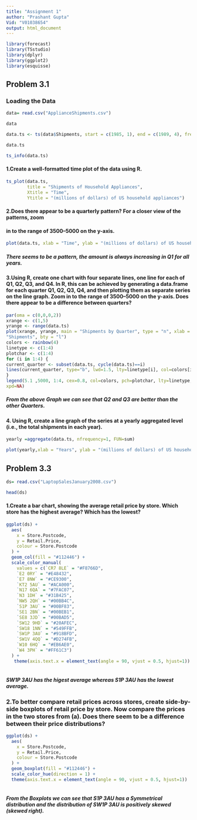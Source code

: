 ---
title: "Assignment 1"
author: "Prashant Gupta"
Vid: "V01038654"
output: html_document
---

```{r message=FALSE, warning=FALSE}
library(forecast)
library(TSstudio)
library(dplyr)
library(ggplot2)
library(esquisse)

```

## Problem 3.1

### Loading the Data
```{r}
data= read.csv("ApplianceShipments.csv")
```

```{r}
data
```

```{r}
data.ts <- ts(data$Shipments, start = c(1985, 1), end = c(1989, 4), freq = 4)
```

```{r}
data.ts
```

```{r}
ts_info(data.ts)
```

#### 1.Create a well-formatted time plot of the data using R.

```{r}
ts_plot(data.ts,
        title = "Shipments of Household Appliances",
        Xtitle = "Time",
        Ytitle = "(millions of dollars) of US household appliances")
```


#### 2.Does there appear to be a quarterly pattern? For a closer view of the patterns, zoom
#### in to the range of 3500–5000 on the y-axis.

```{r}
plot(data.ts, xlab = "Time", ylab = "(millions of dollars) of US household appliances", ylim = c(3500, 5000))
```

##### There seems to be a pattern, the amount is always increasing in Q1 for all years.


#### 3.Using R, create one chart with four separate lines, one line for each of Q1, Q2, Q3, and Q4. In R, this can be achieved by generating a data.frame for each quarter Q1, Q2, Q3, Q4, and then plotting them as separate series on the line graph. Zoom in to the range of 3500–5000 on the y-axis. Does there appear to be a difference between quarters?


```{r}
par(oma = c(0,0,0,2))
xrange <- c(1,5)
yrange <- range(data.ts)
plot(xrange, yrange, main = "Shipments by Quarter", type = "n", xlab = "Year", ylab =
"Shipments", bty = "l")
colors <- rainbow(4)
linetype <- c(1:4)
plotchar <- c(1:4)
for (i in 1:4) {
current_quarter <- subset(data.ts, cycle(data.ts)==i)
lines(current_quarter, type="b", lwd=1.5, lty=linetype[i], col=colors[i], pch=plotchar[i])
}
legend(5.1 ,5000, 1:4, cex=0.8, col=colors, pch=plotchar, lty=linetype, title="Quarter",
xpd=NA)

```

##### From the above Graph we can see that Q2 and Q3 are better than the other Quarters.


#### 4. Using R, create a line graph of the series at a yearly aggregated level (i.e., the total shipments in each year).


```{r}
yearly =aggregate(data.ts, nfrequency=1, FUN=sum)
```

```{r}
plot(yearly,xlab = "Years", ylab = "(millions of dollars) of US household appliances")
```

## Problem 3.3

```{r}
ds= read.csv("LaptopSalesJanuary2008.csv")
```

```{r}
head(ds)
```


#### 1.Create a bar chart, showing the average retail price by store. Which store has the highest average? Which has the lowest?

```{r}
ggplot(ds) +
  aes(
    x = Store.Postcode,
    y = Retail.Price,
    colour = Store.Postcode
  ) +
  geom_col(fill = "#112446") +
  scale_color_manual(
    values = c(`CR7 8LE` = "#F8766D",
    `E2 0RY` = "#E48432",
    `E7 8NW` = "#CE9300",
    `KT2 5AU` = "#ACA000",
    `N17 6QA` = "#7FAC07",
    `N3 1DH` = "#31B425",
    `NW5 2QH` = "#00BB4C",
    `S1P 3AU` = "#00BF83",
    `SE1 2BN` = "#00BEB1",
    `SE8 3JD` = "#00BAD5",
    `SW12 9HD` = "#20AFEC",
    `SW18 1NN` = "#549FFB",
    `SW1P 3AU` = "#918BFD",
    `SW1V 4QQ` = "#D274FB",
    `W10 6HQ` = "#EB6AE0",
    `W4 3PH` = "#FF61C3")
  ) +
   theme(axis.text.x = element_text(angle = 90, vjust = 0.5, hjust=1))
  

```

##### SW1P 3AU has the higest average whereas S1P 3AU has the lowest average.


### 2.To better compare retail prices across stores, create side-by-side boxplots of retail price by store. Now compare the prices in the two stores from (a). Does there seem to be a difference between their price distributions?


```{r}
ggplot(ds) +
  aes(
    x = Store.Postcode,
    y = Retail.Price,
    colour = Store.Postcode
  ) +
  geom_boxplot(fill = "#112446") +
  scale_color_hue(direction = 1) +
  theme(axis.text.x = element_text(angle = 90, vjust = 0.5, hjust=1))
  
```

##### From the Boxplots we can see that S1P 3AU has a Symmetrical distribution and the distribution of SW1P 3AU is positively skewed (skewed right).

